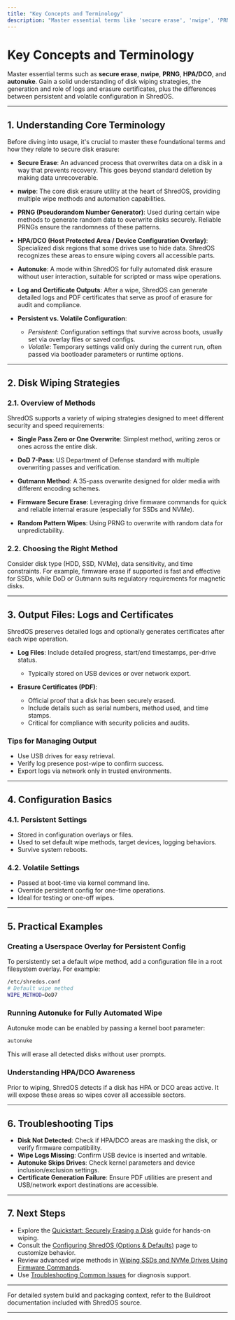 ```yaml
---
title: "Key Concepts and Terminology"
description: "Master essential terms like 'secure erase', 'nwipe', 'PRNG', 'HPA/DCO', and 'autonuke'. Grasp the basics of disk wiping strategies, log/certificate outputs, and persistent/volatile configuration."
---
```


# Key Concepts and Terminology

Master essential terms such as **secure erase**, **nwipe**, **PRNG**, **HPA/DCO**, and **autonuke**. Gain a solid understanding of disk wiping strategies, the generation and role of logs and erasure certificates, plus the differences between persistent and volatile configuration in ShredOS.

---

## 1. Understanding Core Terminology

Before diving into usage, it's crucial to master these foundational terms and how they relate to secure disk erasure:

- **Secure Erase**: An advanced process that overwrites data on a disk in a way that prevents recovery. This goes beyond standard deletion by making data unrecoverable.

- **nwipe**: The core disk erasure utility at the heart of ShredOS, providing multiple wipe methods and automation capabilities.

- **PRNG (Pseudorandom Number Generator)**: Used during certain wipe methods to generate random data to overwrite disks securely. Reliable PRNGs ensure the randomness of these patterns.

- **HPA/DCO (Host Protected Area / Device Configuration Overlay)**: Specialized disk regions that some drives use to hide data. ShredOS recognizes these areas to ensure wiping covers all accessible parts.

- **Autonuke**: A mode within ShredOS for fully automated disk erasure without user interaction, suitable for scripted or mass wipe operations.

- **Log and Certificate Outputs**: After a wipe, ShredOS can generate detailed logs and PDF certificates that serve as proof of erasure for audit and compliance.

- **Persistent vs. Volatile Configuration**:
  - *Persistent*: Configuration settings that survive across boots, usually set via overlay files or saved configs.
  - *Volatile*: Temporary settings valid only during the current run, often passed via bootloader parameters or runtime options.

---

## 2. Disk Wiping Strategies

### 2.1. Overview of Methods

ShredOS supports a variety of wiping strategies designed to meet different security and speed requirements:

- **Single Pass Zero or One Overwrite**: Simplest method, writing zeros or ones across the entire disk.

- **DoD 7-Pass**: US Department of Defense standard with multiple overwriting passes and verification.

- **Gutmann Method**: A 35-pass overwrite designed for older media with different encoding schemes.

- **Firmware Secure Erase**: Leveraging drive firmware commands for quick and reliable internal erasure (especially for SSDs and NVMe).

- **Random Pattern Wipes**: Using PRNG to overwrite with random data for unpredictability.


### 2.2. Choosing the Right Method

Consider disk type (HDD, SSD, NVMe), data sensitivity, and time constraints. For example, firmware erase if supported is fast and effective for SSDs, while DoD or Gutmann suits regulatory requirements for magnetic disks.

---

## 3. Output Files: Logs and Certificates

ShredOS preserves detailed logs and optionally generates certificates after each wipe operation.

- **Log Files**: Include detailed progress, start/end timestamps, per-drive status.
  - Typically stored on USB devices or over network export.

- **Erasure Certificates (PDF)**:
  - Official proof that a disk has been securely erased.
  - Include details such as serial numbers, method used, and time stamps.
  - Critical for compliance with security policies and audits.

### Tips for Managing Output

- Use USB drives for easy retrieval.
- Verify log presence post-wipe to confirm success.
- Export logs via network only in trusted environments.

---

## 4. Configuration Basics

### 4.1. Persistent Settings

- Stored in configuration overlays or files.
- Used to set default wipe methods, target devices, logging behaviors.
- Survive system reboots.

### 4.2. Volatile Settings

- Passed at boot-time via kernel command line.
- Override persistent config for one-time operations.
- Ideal for testing or one-off wipes.

---

## 5. Practical Examples

### Creating a Userspace Overlay for Persistent Config

To persistently set a default wipe method, add a configuration file in a root filesystem overlay. For example:

```bash
/etc/shredos.conf
# Default wipe method
WIPE_METHOD=DoD7
```

### Running Autonuke for Fully Automated Wipe

Autonuke mode can be enabled by passing a kernel boot parameter:

```bash
autonuke
```

This will erase all detected disks without user prompts.

### Understanding HPA/DCO Awareness

Prior to wiping, ShredOS detects if a disk has HPA or DCO areas active. It will expose these areas so wipes cover all accessible sectors.

---

## 6. Troubleshooting Tips

- **Disk Not Detected**: Check if HPA/DCO areas are masking the disk, or verify firmware compatibility.
- **Wipe Logs Missing**: Confirm USB device is inserted and writable.
- **Autonuke Skips Drives**: Check kernel parameters and device inclusion/exclusion settings.
- **Certificate Generation Failure**: Ensure PDF utilities are present and USB/network export destinations are accessible.

---

## 7. Next Steps

- Explore the [Quickstart: Securely Erasing a Disk](../guides/getting-started-workflows/quickstart-guide) guide for hands-on wiping.
- Consult the [Configuring ShredOS (Options & Defaults)](/getting-started/first-use-configuration/configuring-options) page to customize behavior.
- Review advanced wipe methods in [Wiping SSDs and NVMe Drives Using Firmware Commands](../guides/expert-practices-special-cases/firmware-enhanced-erase-ssd-nvme).
- Use [Troubleshooting Common Issues](../getting-started/troubleshooting-advanced/common-issues) for diagnosis support.

---

For detailed system build and packaging context, refer to the Buildroot documentation included with ShredOS source.

---